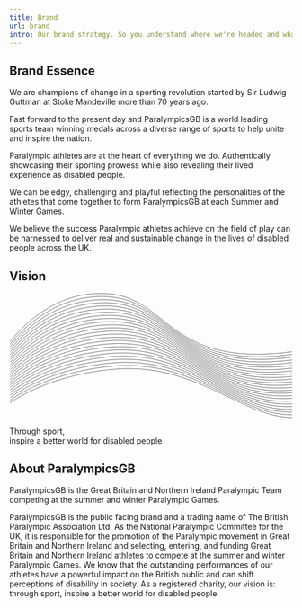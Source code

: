 ```yaml
---
title: Brand
url: brand
intro: Our brand strategy. So you understand where we're headed and what we're trying to achieve.
---
```


## Brand Essence

We are champions of change in a sporting revolution started by Sir Ludwig Guttman at Stoke Mandeville more than 70 years ago.

Fast forward to the present day and ParalympicsGB is a world leading sports team winning medals across a diverse range of sports to help unite and inspire the nation.

Paralympic athletes are at the heart of everything we do. Authentically showcasing their sporting prowess while also revealing their lived experience as disabled people.

We can be edgy, challenging and playful reflecting the personalities of the athletes that come together to form ParalympicsGB at each Summer and Winter Games.

We believe the success Paralympic athletes achieve on the field of play can be harnessed to deliver real and sustainable change in the lives of disabled people across the UK.

## Vision

<div class="vision">

<svg xmlns="http://www.w3.org/2000/svg" width="809" height="359" fill="none" viewBox="0 0 809 359">
  <path stroke="currentColor" stroke-miterlimit="10" stroke-width="1" d="M2 314.822s104.998-78.724 294.341-95.926C534.723 197.24 663.148 356.7 808 356.7"/>
  <path stroke="currentColor" stroke-miterlimit="10" stroke-width="1" d="M2 307.526s104.169-80.381 291.282-97.574C531.744 187.939 652.893 351.016 808 348.861"/>
  <path stroke="currentColor" stroke-miterlimit="10" stroke-width="1" d="M2 300.239s103.331-82.029 288.223-99.222C528.757 178.657 642.637 345.342 808 341.03"/>
  <path stroke="currentColor" stroke-miterlimit="10" stroke-width="1" d="M2 292.943s102.501-83.686 285.165-100.87C525.778 169.357 632.382 339.659 808 333.191"/>
  <path stroke="currentColor" stroke-miterlimit="10" stroke-width="1" d="M2 285.647s101.663-85.343 282.106-102.518C522.8 160.065 622.135 333.975 808 325.352"/>
  <path stroke="currentColor" stroke-miterlimit="10" stroke-width="1" d="M2 278.351s100.834-86.991 279.047-104.166C519.812 150.765 611.88 328.291 808 317.512"/>
  <path stroke="currentColor" stroke-miterlimit="10" stroke-width="1" d="M2 271.055s99.995-88.648 275.988-105.814C516.834 141.464 601.624 322.608 808 309.673"/>
  <path stroke="currentColor" stroke-miterlimit="10" stroke-width="1" d="M2 263.759s99.157-90.305 272.929-107.463C513.846 132.173 591.369 316.924 808 301.833"/>
  <path stroke="currentColor" stroke-miterlimit="10" stroke-width="1" d="M2 256.463s98.328-91.962 269.871-109.11C510.868 122.872 581.113 311.241 808 293.994"/>
  <path stroke="currentColor" stroke-miterlimit="10" stroke-width="1" d="M2 249.167s97.49-93.61 266.812-110.759C507.889 113.572 570.858 305.557 808 286.154"/>
  <path stroke="currentColor" stroke-miterlimit="10" stroke-width="1" d="M2 241.871s96.66-95.267 263.753-112.407C504.902 104.28 560.602 299.873 808 278.315"/>
  <path stroke="currentColor" stroke-miterlimit="10" stroke-width="1" d="M2 234.584s95.822-96.924 260.694-114.055C501.923 94.989 550.356 294.199 808 270.485"/>
  <path stroke="currentColor" stroke-miterlimit="10" stroke-width="1" d="M2 227.288s94.992-98.572 257.635-115.703C498.945 85.689 540.1 288.515 808 262.645"/>
  <path stroke="currentColor" stroke-miterlimit="10" stroke-width="1" d="M2 219.992s94.154-100.229 254.577-117.35C495.957 76.397 529.845 282.832 808 254.815"/>
  <path stroke="currentColor" stroke-miterlimit="10" stroke-width="1" d="M2 212.696S95.325 110.811 253.518 93.698c239.461-26.6 266.071 183.45 554.473 153.278"/>
  <path stroke="currentColor" stroke-miterlimit="10" stroke-width="1" d="M2 205.4S94.487 101.857 250.459 84.753C490 57.805 509.334 271.465 807.991 239.136"/>
  <path stroke="currentColor" stroke-miterlimit="10" stroke-width="1" d="M2 198.104S93.657 92.914 247.4 75.809c239.613-27.304 251.678 189.972 560.591 155.488"/>
  <path stroke="currentColor" stroke-miterlimit="10" stroke-width="1" d="M2 190.808S92.819 83.96 244.341 66.865c239.693-27.66 244.491 193.232 563.65 156.592"/>
  <path stroke="currentColor" stroke-miterlimit="10" stroke-width="1" d="M2 183.512S91.99 75.017 241.282 57.922c239.773-28.009 237.294 196.501 566.709 157.696"/>
  <path stroke="currentColor" stroke-miterlimit="10" stroke-width="1" d="M2 176.216S91.151 66.064 238.224 48.977C478.068 20.613 468.321 248.74 807.991 207.778"/>
  <path stroke="currentColor" stroke-miterlimit="10" stroke-width="1" d="M2 168.92S90.322 57.11 235.165 40.042c239.924-28.72 222.9 203.022 572.826 159.906"/>
  <path stroke="currentColor" stroke-miterlimit="10" stroke-width="1" d="M2 161.633S89.484 48.166 232.106 31.098C472.111 2.02 447.81 237.372 808 192.108"/>
  <path stroke="currentColor" stroke-miterlimit="10" stroke-width="1" d="M2 154.337S88.654 39.213 229.047 22.154C469.123-7.271 437.554 231.697 807.991 184.269"/>
  <path stroke="currentColor" stroke-miterlimit="10" stroke-width="1" d="M2 147.041S87.816 30.269 225.988 13.21c240.157-29.772 201.32 212.804 582.003 163.22"/>
  <path stroke="currentColor" stroke-miterlimit="10" stroke-width="1" d="M2 139.745S86.987 21.317 222.93 4.265C463.166-25.861 417.052 220.33 807.991 168.59"/>
</svg>

Through sport, <br/>inspire a better world for disabled people
</div>

## About ParalympicsGB

ParalympicsGB is the Great Britain and Northern Ireland Paralympic Team competing at the summer and winter Paralympic Games.
 
ParalympicsGB is the public facing brand and a trading name of The British Paralympic Association Ltd. As the National Paralympic Committee for the UK, it is responsible for the promotion of the Paralympic movement in Great Britain and Northern Ireland and selecting, entering, and funding Great Britain and Northern Ireland athletes to compete at the summer and winter Paralympic Games. We know that the outstanding performances of our athletes have a powerful impact on the British public and can shift perceptions of disability in society. As a registered charity, our vision is: through sport, inspire a better world for disabled people.